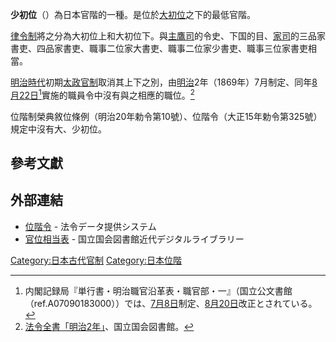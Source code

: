 '''少初位'''（{{jpn|j=少初位|hg=しょうしょい、しょうそい}}）為日本官階的一種。是位於[[大初位|大初位]]之下的最低官階。

[[律令制|律令制]]將之分為大初位上和大初位下。與[[主鷹司|主鷹司]]的令史、下国的目、[[家司|家司]]的三品家書吏、四品家書吏、職事二位家大書吏、職事二位家少書吏、職事三位家書吏相當。

[[明治時代|明治時代]]初期[[太政官制|太政官制]]取消其上下之別，由[[明治|明治]]2年（1869年）7月制定、同年[[八月廿二|8月22日]]<ref name=enkaku>内閣記録局『単行書・明治職官沿革表・職官部・一』（国立公文書館（ref.A07090183000））では、[[7月8日_(旧暦)|7月8日]]制定、[[8月20日_(旧暦)|8月20日]]改正とされている。</ref>實施的職員令中沒有與之相應的職位。<ref name=soutou>[http://kindai.ndl.go.jp/BIImgFrame.php?JP_NUM=40022968&VOL_NUM=00004&KOMA=168&ITYPE=0 法令全書「明治2年」]、国立国会図書館。</ref>

位階制榮典敘位條例（明治20年勅令第10號）、位階令（大正15年勅令第325號）規定中沒有大、少初位。

== 參考文獻 ==
{{reflist}}

== 外部連結 ==

* [https://web.archive.org/web/20080619092936/http://law.e-gov.go.jp/htmldata/T15/T15CO325.html 位階令] {{ja icon}} - 法令データ提供システム
* [http://kindai.ndl.go.jp/BIImgFrame.php?JP_NUM=40022968&VOL_NUM=00004&KOMA=168&ITYPE=0 官位相当表] {{ja icon}} - 国立国会図書館近代デジタルライブラリー

{{日本品秩}}

[[Category:日本古代官制|Category:日本古代官制]]
[[Category:日本位階|Category:日本位階]]